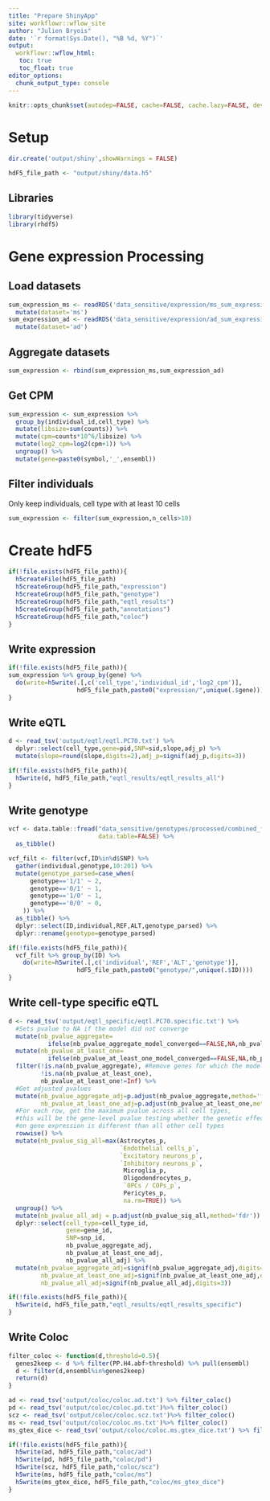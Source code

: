 ```yaml
---
title: "Prepare ShinyApp"
site: workflowr::wflow_site
author: "Julien Bryois"
date: '`r format(Sys.Date(), "%B %d, %Y")`'
output:
  workflowr::wflow_html:
   toc: true
   toc_float: true
editor_options:
  chunk_output_type: console
---
```

  
```r
knitr::opts_chunk$set(autodep=FALSE, cache=FALSE, cache.lazy=FALSE, dev='png' )
```

# Setup

```r
dir.create('output/shiny',showWarnings = FALSE)
```

```r
hdF5_file_path <- "output/shiny/data.h5"
```

## Libraries

```r
library(tidyverse)
library(rhdf5)
```


# Gene expression Processing

## Load datasets

```r
sum_expression_ms <- readRDS('data_sensitive/expression/ms_sum_expression.individual_id.rds') %>% 
  mutate(dataset='ms')
sum_expression_ad <- readRDS('data_sensitive/expression/ad_sum_expression.individual_id.rds') %>% 
  mutate(dataset='ad')
```

## Aggregate datasets

```r
sum_expression <- rbind(sum_expression_ms,sum_expression_ad)
```

## Get CPM

```r
sum_expression <- sum_expression %>% 
  group_by(individual_id,cell_type) %>% 
  mutate(libsize=sum(counts)) %>% 
  mutate(cpm=counts*10^6/libsize) %>% 
  mutate(log2_cpm=log2(cpm+1)) %>% 
  ungroup() %>% 
  mutate(gene=paste0(symbol,'_',ensembl))
```

## Filter individuals

Only keep individuals, cell type with at least 10 cells

```r
sum_expression <- filter(sum_expression,n_cells>10)
```

# Create hdF5

```r
if(!file.exists(hdF5_file_path)){
  h5createFile(hdF5_file_path)
  h5createGroup(hdF5_file_path,"expression")
  h5createGroup(hdF5_file_path,"genotype")
  h5createGroup(hdF5_file_path,"eqtl_results")
  h5createGroup(hdF5_file_path,"annotations")
  h5createGroup(hdF5_file_path,"coloc")
}
```

## Write expression

```r
if(!file.exists(hdF5_file_path)){
sum_expression %>% group_by(gene) %>% 
  do(write=h5write(.[,c('cell_type','individual_id','log2_cpm')], 
                   hdF5_file_path,paste0("expression/",unique(.$gene))))
}
```

## Write eQTL

```r
d <- read_tsv('output/eqtl/eqtl.PC70.txt') %>% 
  dplyr::select(cell_type,gene=pid,SNP=sid,slope,adj_p) %>% 
  mutate(slope=round(slope,digits=2),adj_p=signif(adj_p,digits=3))
```

```r
if(!file.exists(hdF5_file_path)){
  h5write(d, hdF5_file_path,"eqtl_results/eqtl_results_all")
}
```

## Write genotype

```r
vcf <- data.table::fread("data_sensitive/genotypes/processed/combined_final.vcf.gz",
                         data.table=FALSE) %>% 
  as_tibble()
```

```r
vcf_filt <- filter(vcf,ID%in%d$SNP) %>% 
  gather(individual,genotype,10:201) %>% 
  mutate(genotype_parsed=case_when(
      genotype=='1/1' ~ 2,
      genotype=='0/1' ~ 1,
      genotype=='1/0' ~ 1,
      genotype=='0/0' ~ 0,
    )) %>% 
  as_tibble() %>% 
  dplyr::select(ID,individual,REF,ALT,genotype_parsed) %>% 
  dplyr::rename(genotype=genotype_parsed)
```

```r
if(!file.exists(hdF5_file_path)){
  vcf_filt %>% group_by(ID) %>% 
    do(write=h5write(.[,c('individual','REF','ALT','genotype')], 
                   hdF5_file_path,paste0("genotype/",unique(.$ID))))
}
```

## Write cell-type specific eQTL

```r
d <- read_tsv('output/eqtl_specific/eqtl.PC70.specific.txt') %>% 
  #Sets pvalue to NA if the model did not converge
  mutate(nb_pvalue_aggregate=
           ifelse(nb_pvalue_aggregate_model_converged==FALSE,NA,nb_pvalue_aggregate)) %>% 
  mutate(nb_pvalue_at_least_one=
           ifelse(nb_pvalue_at_least_one_model_converged==FALSE,NA,nb_pvalue_at_least_one)) %>%   
  filter(!is.na(nb_pvalue_aggregate), #Remove genes for which the model did not converge (9 genes)
         !is.na(nb_pvalue_at_least_one),
         nb_pvalue_at_least_one!=Inf) %>% 
  #Get adjusted pvalues
  mutate(nb_pvalue_aggregate_adj=p.adjust(nb_pvalue_aggregate,method='fdr'),
         nb_pvalue_at_least_one_adj=p.adjust(nb_pvalue_at_least_one,method = 'fdr')) %>% 
  #For each row, get the maximum pvalue across all cell types, 
  #this will be the gene-level pvalue testing whether the genetic effect 
  #on gene expression is different than all other cell types
  rowwise() %>% 
  mutate(nb_pvalue_sig_all=max(Astrocytes_p,
                               `Endothelial cells_p`,
                               `Excitatory neurons_p`,
                               `Inhibitory neurons_p`,
                                Microglia_p,
                                Oligodendrocytes_p,
                                `OPCs / COPs_p`,
                                Pericytes_p,
                                na.rm=TRUE)) %>% 
  ungroup() %>% 
  mutate(nb_pvalue_all_adj = p.adjust(nb_pvalue_sig_all,method='fdr')) %>% 
  dplyr::select(cell_type=cell_type_id,
                gene=gene_id,
                SNP=snp_id,
                nb_pvalue_aggregate_adj,
                nb_pvalue_at_least_one_adj,
                nb_pvalue_all_adj) %>% 
  mutate(nb_pvalue_aggregate_adj=signif(nb_pvalue_aggregate_adj,digits=3),
         nb_pvalue_at_least_one_adj=signif(nb_pvalue_at_least_one_adj,digits=3),
         nb_pvalue_all_adj=signif(nb_pvalue_all_adj,digits=3))
```

```r
if(!file.exists(hdF5_file_path)){
  h5write(d, hdF5_file_path,"eqtl_results/eqtl_results_specific")
}
```

## Write Coloc 

```r
filter_coloc <- function(d,threshold=0.5){
  genes2keep <- d %>% filter(PP.H4.abf>threshold) %>% pull(ensembl)
  d <- filter(d,ensembl%in%genes2keep)
  return(d)
}
```

```r
ad <- read_tsv('output/coloc/coloc.ad.txt') %>% filter_coloc()
pd <- read_tsv('output/coloc/coloc.pd.txt')%>% filter_coloc()
scz <- read_tsv('output/coloc/coloc.scz.txt')%>% filter_coloc()
ms <- read_tsv('output/coloc/coloc.ms.txt')%>% filter_coloc()
ms_gtex_dice <- read_tsv('output/coloc/coloc.ms.gtex_dice.txt') %>% filter_coloc()
```

```r
if(!file.exists(hdF5_file_path)){
  h5write(ad, hdF5_file_path,"coloc/ad")
  h5write(pd, hdF5_file_path,"coloc/pd")
  h5write(scz, hdF5_file_path,"coloc/scz")
  h5write(ms, hdF5_file_path,"coloc/ms")
  h5write(ms_gtex_dice, hdF5_file_path,"coloc/ms_gtex_dice")
}
```
